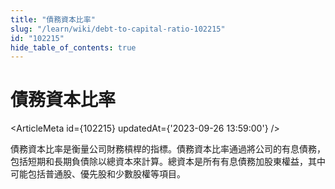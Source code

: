```yaml
---
title: "債務資本比率"
slug: "/learn/wiki/debt-to-capital-ratio-102215"
id: "102215"
hide_table_of_contents: true
---
```



# 債務資本比率

<ArticleMeta id={102215} updatedAt={'2023-09-26 13:59:00'} />
<div className='border-solid border-b border-t-0 my-4 border-[var(--ifm-color-gray-300)]' />

債務資本比率是衡量公司財務槓桿的指標。債務資本比率通過將公司的有息債務，包括短期和長期負債除以總資本來計算。總資本是所有有息債務加股東權益，其中可能包括普通股、優先股和少數股權等項目。
